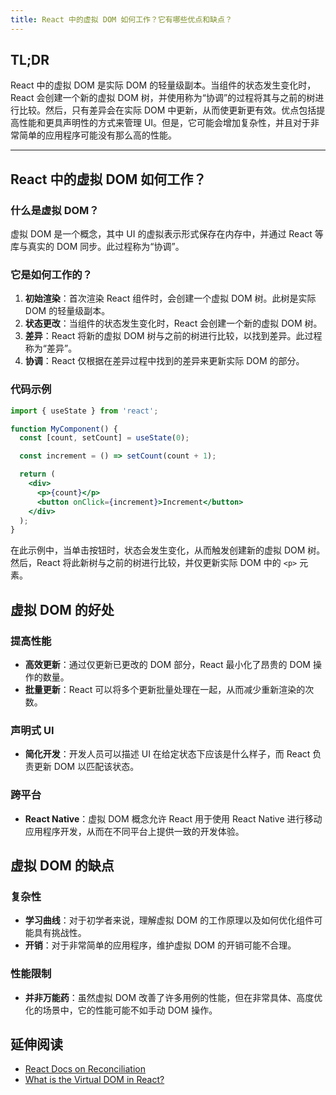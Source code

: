 ```yaml
---
title: React 中的虚拟 DOM 如何工作？它有哪些优点和缺点？
---
```


## TL;DR

React 中的虚拟 DOM 是实际 DOM 的轻量级副本。当组件的状态发生变化时，React 会创建一个新的虚拟 DOM 树，并使用称为“协调”的过程将其与之前的树进行比较。然后，只有差异会在实际 DOM 中更新，从而使更新更有效。优点包括提高性能和更具声明性的方式来管理 UI。但是，它可能会增加复杂性，并且对于非常简单的应用程序可能没有那么高的性能。

***

## React 中的虚拟 DOM 如何工作？

### 什么是虚拟 DOM？

虚拟 DOM 是一个概念，其中 UI 的虚拟表示形式保存在内存中，并通过 React 等库与真实的 DOM 同步。此过程称为“协调”。

### 它是如何工作的？

1. **初始渲染**：首次渲染 React 组件时，会创建一个虚拟 DOM 树。此树是实际 DOM 的轻量级副本。
2. **状态更改**：当组件的状态发生变化时，React 会创建一个新的虚拟 DOM 树。
3. **差异**：React 将新的虚拟 DOM 树与之前的树进行比较，以找到差异。此过程称为“差异”。
4. **协调**：React 仅根据在差异过程中找到的差异来更新实际 DOM 的部分。

### 代码示例

```jsx
import { useState } from 'react';

function MyComponent() {
  const [count, setCount] = useState(0);

  const increment = () => setCount(count + 1);

  return (
    <div>
      <p>{count}</p>
      <button onClick={increment}>Increment</button>
    </div>
  );
}
```

在此示例中，当单击按钮时，状态会发生变化，从而触发创建新的虚拟 DOM 树。然后，React 将此新树与之前的树进行比较，并仅更新实际 DOM 中的 `<p>` 元素。

## 虚拟 DOM 的好处

### 提高性能

* **高效更新**：通过仅更新已更改的 DOM 部分，React 最小化了昂贵的 DOM 操作的数量。
* **批量更新**：React 可以将多个更新批量处理在一起，从而减少重新渲染的次数。

### 声明式 UI

* **简化开发**：开发人员可以描述 UI 在给定状态下应该是什么样子，而 React 负责更新 DOM 以匹配该状态。

### 跨平台

* **React Native**：虚拟 DOM 概念允许 React 用于使用 React Native 进行移动应用程序开发，从而在不同平台上提供一致的开发体验。

## 虚拟 DOM 的缺点

### 复杂性

* **学习曲线**：对于初学者来说，理解虚拟 DOM 的工作原理以及如何优化组件可能具有挑战性。
* **开销**：对于非常简单的应用程序，维护虚拟 DOM 的开销可能不合理。

### 性能限制

* **并非万能药**：虽然虚拟 DOM 改善了许多用例的性能，但在非常具体、高度优化的场景中，它的性能可能不如手动 DOM 操作。

## 延伸阅读

* [React Docs on Reconciliation](https://react.dev/learn/render-and-commit)
* [What is the Virtual DOM in React?](https://www.freecodecamp.org/news/what-is-the-virtual-dom-in-react/)
